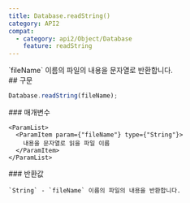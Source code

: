 ```yaml
---
title: Database.readString()
category: API2
compat:
  - category: api2/Object/Database
    feature: readString
---
```


<Section>
  `fileName` 이름의 파일의 내용을 문자열로 반환합니다.
</Section>
<Section>
  ## 구문

  ~~~js
  Database.readString(fileName);
  ~~~

  <Section>
    ### 매개변수

    <ParamList>
      <ParamItem param={"fileName"} type={"String"}>
        내용을 문자열로 읽을 파일 이름
      </ParamItem>
    </ParamList>
  </Section>
  <Section>
    ### 반환값

    `String` - `fileName` 이름의 파일의 내용을 반환합니다.
  </Section>
</Section>